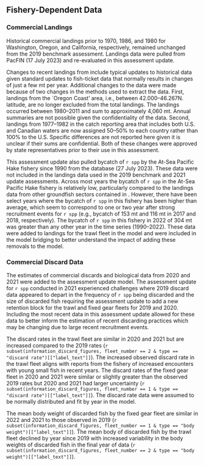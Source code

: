## Fishery-Dependent Data

### Commercial Landings {#commercial-landings}

Historical commercial landings prior to 1970, 1986, and 1980 for Washington, Oregon, and California, respectively, remained unchanged from the 2019 benchmark assessment. Landings data were pulled from PacFIN (17 July 2023) and re-evaluated in this assessment update.  

Changes to recent landings from \gls{pacfin} include typical updates to historical data given standard updates to fish-ticket data that normally results in changes of just a few mt per year. Additional changes to the data were made because of two changes in the methods used to extract the data. First, landings from the `Oregon Coast' \glsentrylong{inpfc} area, i.e., between 42.000--46.267\textdegree N. latitude, are no longer excluded from the total landings. The landings occurred between 1980--2011 and sum to approximately 4,060 mt. Annual summaries are not possible given the confidentiality of the data. Second, landings from 1977--1982 in the catch reporting area that includes both U.S. and Canadian waters are now assigned 50--50\% to each country rather than 100\% to the U.S. Specific differences are not reported here given it is unclear if their sums are confidential. Both of these changes were approved by state representatives prior to their use in this assessment.

This assessment update also pulled bycatch of `r spp` by the At-Sea Pacific Hake fishery since 1990 from the \gls{afsc} \gls{norpac} database (27 July 2023). These data were not included in the landings data used in the 2019 benchmark and 2021 update assessments. Across most years the bycatch of `r spp` in the At-Sea Pacific Hake fishery is relatively low, particularly compared to the landings data from other groundfish sectors contained in \gls{pacfin}.  However, there have been select years where the bycatch of `r spp` in this fishery has been higher than average, which seem to correspond to one or two year after strong recruitment events for `r spp` (e.g., bycatch of 153 mt and 116 mt in 2017 and 2018, respectively).  The bycatch of `r spp` in this fishery in 2022 of 304 mt was greater than any other year in the time series (1990--2022).  These data were added to landings for the trawl fleet in the model and were included in the model bridging to better understand the impact of adding these removals to the model.  

### Commercial Discard Data

The \gls{wcgop} estimates of commercial discards and biological data from 2020 and 2021 were added to the assessment update model. The assessment update for `r spp` conducted in 2021 experienced challenges where 2019 discard data appeared to depart in the frequency of `r spp` being discarded and the size of discarded fish requiring the assessment update to add a new retention block for the trawl and fixed gear fleets for 2019 and 2020. Including the most recent \gls{wcgop} data in this assessment update allowed for these data to better inform the estimation of recent discarding practices which may be changing due to large recent recruitment events.

The discard rates in the trawl fleet are similar in 2020 and 2021 but are increased compared to the 2019 rates (`r subset(information_discard_figures, fleet_number == 2 & type == "discard rate")[["label_text"]]`). The increased observed discard rate in the trawl fleet aligns with reports from the fishery of increased encounters with young small fish in recent years. The discard rates of the fixed gear fleet in 2020 and 2021 were similar or slightly greater than the observed 2019 rates but 2020 and 2021 had larger uncertainty (`r subset(information_discard_figures, fleet_number == 1 & type == "discard rate")[["label_text"]]`). The discard rate data were assumed to be normally distributed and fit by year in the model.

The mean body weight of discarded fish by the fixed gear fleet are similar in 2022 and 2021 to those observed in 2019 (`r subset(information_discard_figures, fleet_number == 1 & type == "body weight")[["label_text"]]`). The mean body of discarded fish by the trawl fleet declined by year since 2019 with increased variability in the body weights of discarded fish in the final year of data (`r subset(information_discard_figures, fleet_number == 2 & type == "body weight")[["label_text"]]`).
